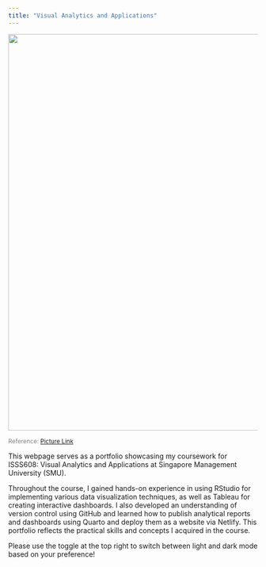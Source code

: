```yaml
---
title: "Visual Analytics and Applications"
---
```


![](cover_pic.jpg){fig-align="center" width="800"}

[ Reference: [Picture Link](https://unsplash.com/photos/graphical-user-interface--WXQm_NTK0U) ]{style="color: grey; font-size: 12px;"}

This webpage serves as a portfolio showcasing my coursework for ISSS608: Visual Analytics and Applications at Singapore Management University (SMU).

Throughout the course, I gained hands-on experience in using RStudio for implementing various data visualization techniques, as well as Tableau for creating interactive dashboards. I also developed an understanding of version control using GitHub and learned how to publish analytical reports and dashboards using Quarto and deploy them as a website via Netlify. This portfolio reflects the practical skills and concepts I acquired in the course.

::: callout-note
Please use the toggle at the top right to switch between light and dark mode based on your preference!
:::
